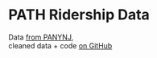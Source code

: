 

# PATH Ridership Data

<LinePlots />

<div className={"socials"}>
  <HudCoStreets className={"icon"} />
  <GitHub repo={"hudcostreets/path"} className={"icon"} />

  Data [from PANYNJ](https://www.panynj.gov/path/en/about/stats.html),<br/>
  cleaned data + code [on GitHub][gh]
</div>

[gh]: https://github.com/hudcostreets/path

